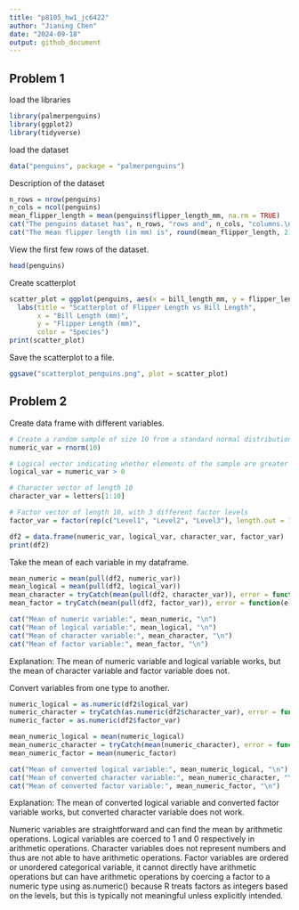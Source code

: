 ```yaml
---
title: "p8105_hw1_jc6422"
author: "Jianing Chen"
date: "2024-09-18"
output: github_document
---
```

## Problem 1

load the libraries

```r
library(palmerpenguins)
library(ggplot2)
library(tidyverse)
```

load the dataset
```r
data("penguins", package = "palmerpenguins")
```

Description of the dataset

```r
n_rows = nrow(penguins)
n_cols = ncol(penguins)
mean_flipper_length = mean(penguins$flipper_length_mm, na.rm = TRUE)
cat("The penguins dataset has", n_rows, "rows and", n_cols, "columns.\n")
cat("The mean flipper length (in mm) is", round(mean_flipper_length, 2), ".\n")

```
View the first few rows of the dataset.
```r
head(penguins)
```

Create scatterplot 
```r
scatter_plot = ggplot(penguins, aes(x = bill_length_mm, y = flipper_length_mm, color = species)) + geom_point() +
  labs(title = "Scatterplot of Flipper Length vs Bill Length",
       x = "Bill Length (mm)",
       y = "Flipper Length (mm)",
       color = "Species")
print(scatter_plot)
```

Save the scatterplot to a file.
```r
ggsave("scatterplot_penguins.png", plot = scatter_plot)
```

## Problem 2

Create data frame with different variables.
```r
# Create a random sample of size 10 from a standard normal distribution
numeric_var = rnorm(10)

# Logical vector indicating whether elements of the sample are greater than 0
logical_var = numeric_var > 0

# Character vector of length 10
character_var = letters[1:10]

# Factor vector of length 10, with 3 different factor levels
factor_var = factor(rep(c("Level1", "Level2", "Level3"), length.out = 10))

df2 = data.frame(numeric_var, logical_var, character_var, factor_var)
print(df2)

```
Take the mean of each variable in my dataframe.

```r
mean_numeric = mean(pull(df2, numeric_var)) 
mean_logical = mean(pull(df2, logical_var))
mean_character = tryCatch(mean(pull(df2, character_var)), error = function(e) e)
mean_factor = tryCatch(mean(pull(df2, factor_var)), error = function(e) e) 

cat("Mean of numeric variable:", mean_numeric, "\n")
cat("Mean of logical variable:", mean_logical, "\n")
cat("Mean of character variable:", mean_character, "\n")
cat("Mean of factor variable:", mean_factor, "\n")
```

Explanation: The mean of numeric variable and logical variable works, but the mean of character variable and factor variable does not.

Convert variables from one type to another.
```r
numeric_logical = as.numeric(df2$logical_var)
numeric_character = tryCatch(as.numeric(df2$character_var), error = function(e) e)
numeric_factor = as.numeric(df2$factor_var)

mean_numeric_logical = mean(numeric_logical)
mean_numeric_character = tryCatch(mean(numeric_character), error = function(e) e)
mean_numeric_factor = mean(numeric_factor)

cat("Mean of converted logical variable:", mean_numeric_logical, "\n")
cat("Mean of converted character variable:", mean_numeric_character, "\n")
cat("Mean of converted factor variable:", mean_numeric_factor, "\n")
```
Explanation: The mean of converted logical variable and converted factor variable works, but converted character variable does not work.

Numeric variables are straightforward and can find the mean by arithmetic operations.
Logical variables are coerced to 1 and 0 respectively in arithmetic operations.
Character variables does not represent numbers and thus are not able to have arithmetic operations.
Factor variables are ordered or unordered categorical variable, it cannot directly have arithmetic operations but can have arithmetic operations by coercing a factor to a numeric type using as.numeric() because R treats factors as integers based on the levels, but this is typically not meaningful unless explicitly intended.



